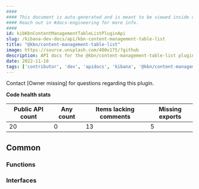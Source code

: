 ```yaml
---
####
#### This document is auto-generated and is meant to be viewed inside our experimental, new docs system.
#### Reach out in #docs-engineering for more info.
####
id: kibKbnContentManagementTableListPluginApi
slug: /kibana-dev-docs/api/kbn-content-management-table-list
title: "@kbn/content-management-table-list"
image: https://source.unsplash.com/400x175/?github
description: API docs for the @kbn/content-management-table-list plugin
date: 2022-11-18
tags: ['contributor', 'dev', 'apidocs', 'kibana', '@kbn/content-management-table-list']
---
```




Contact [Owner missing] for questions regarding this plugin.

**Code health stats**

| Public API count  | Any count | Items lacking comments | Missing exports |
|-------------------|-----------|------------------------|-----------------|
| 20 | 0 | 13 | 5 |

## Common

### Functions
<DocDefinitionList data={kbnContentManagementTableListObj.common.functions}/>

### Interfaces
<DocDefinitionList data={kbnContentManagementTableListObj.common.interfaces}/>

